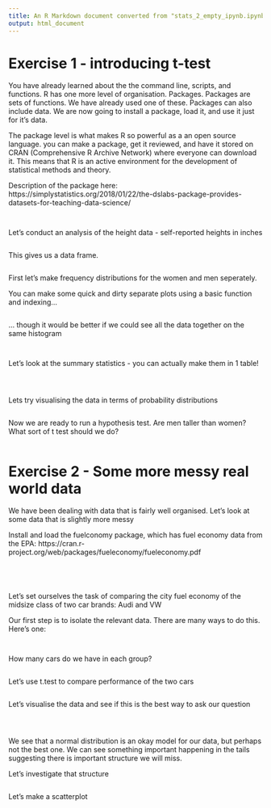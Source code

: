 ---
title: An R Markdown document converted from "stats_2_empty_ipynb.ipynb"
output: html_document
---

# Exercise 1 - introducing t-test 

You have already learned about the the command line, scripts, and functions. R has one more level of organisation. Packages. Packages are sets of functions. We have already used one of these. Packages can also include data. We are now going to install a package, load it, and use it just for it's data. 

The package level is what makes R so powerful as a an open source language. you can make a package, get it reviewed, and have it stored on CRAN (Comprehensive R Archive Network) where everyone can download it. This means that R is an active environment for the development of statistical methods and theory.

Description of the package here: https://simplystatistics.org/2018/01/22/the-dslabs-package-provides-datasets-for-teaching-data-science/

```{r}

```

```{r}

```

Let's conduct an analysis of the height data - self-reported heights in inches
```{r}

```

This gives us a data frame.
```{r}

```

First let's make frequency distributions for the women and men seperately.

You can make some quick and dirty separate plots using a basic function and indexing...
```{r}

```

... though it would be better if we could see all the data together on the same histogram
```{r}

```

```{r}

```

Let's look at the summary statistics - you can actually make them in 1 table!
```{r}

```

```{r}

```

```{r}

```

Lets try visualising the data in terms of probability distributions
```{r}

```

Now we are ready to run a hypothesis test. Are men taller than women? What sort of t test should we do?
```{r}

```

# Exercise 2 - Some more messy real world data

We have been dealing with data that is fairly well organised. Let's look at some data that is slightly more messy

Install and load the fuelconomy package, which has fuel economy data from the EPA: https://cran.r-project.org/web/packages/fueleconomy/fueleconomy.pdf
```{r}

```

```{r}

```

```{r}

```

```{r}

```

Let's set ourselves the task of comparing the city fuel economy of the midsize class of two car brands: Audi and VW

Our first step is to isolate the relevant data. There are many ways to do this. Here's one:

```{r}

```

```{r}

```

How many cars do we have in each group?
```{r}

```

Let's use t.test to compare performance of the two cars
```{r}

```

Let's visualise the data and see if this is the best way to ask our question
```{r}

```

```{r}

```

```{r}

```

We see that a normal distribution is an okay model for our data, but perhaps not the best one. We can see something important happening in the tails suggesting there is important structure we will miss.

Let's investigate that structure
```{r}

```

Let's make a scatterplot
```{r}

```

```{r}

```

